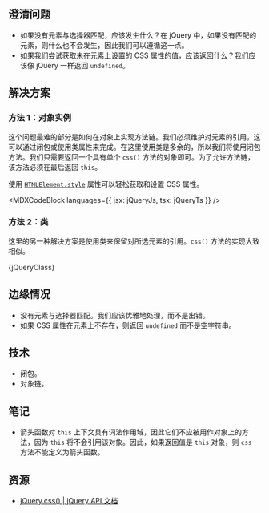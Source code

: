 

## 澄清问题

* 如果没有元素与选择器匹配，应该发生什么？在 jQuery 中，如果没有匹配的元素，则什么也不会发生，因此我们可以遵循这一点。
* 如果我们尝试获取未在元素上设置的 CSS 属性的值，应该返回什么？我们应该像 jQuery 一样返回 `undefined`。

## 解决方案

### 方法 1：对象实例

这个问题最难的部分是如何在对象上实现方法链。我们必须维护对元素的引用，这可以通过闭包或使用类属性来完成。在这里使用类是多余的，所以我们将使用闭包方法。我们只需要返回一个具有单个 `css()` 方法的对象即可。为了允许方法链，该方法必须在最后返回 `this`。

使用 [`HTMLElement.style`](https://developer.mozilla.org/en-US/docs/Web/API/HTMLElement/style) 属性可以轻松获取和设置 CSS 属性。

<MDXCodeBlock languages={{ jsx: jQueryJs, tsx: jQueryTs }} />

### 方法 2：类

这里的另一种解决方案是使用类来保留对所选元素的引用。`css()` 方法的实现大致相似。

<MDXCodeBlock>
  {jQueryClass}
</MDXCodeBlock>

## 边缘情况

* 没有元素与选择器匹配。我们应该优雅地处理，而不是出错。
* 如果 CSS 属性在元素上不存在，则返回 `undefined` 而不是空字符串。

## 技术

* 闭包。
* 对象链。

## 笔记

* 箭头函数对 `this` 上下文具有词法作用域，因此它们不应被用作对象上的方法，因为 `this` 将不会引用该对象。因此，如果返回值是 `this` 对象，则 `css` 方法不能定义为箭头函数。

## 资源

* [jQuery.css() | jQuery API 文档](https://api.jquery.com/css/)
